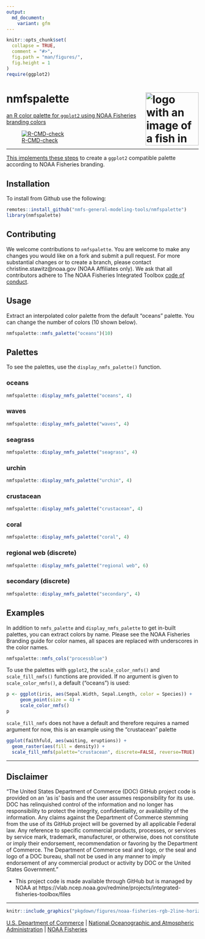 ```yaml
---
output: 
  md_document:
    variant: gfm
---
```


<!-- README.md is generated from README.Rmd. Please edit that file -->

```r
knitr::opts_chunk$set(
  collapse = TRUE,
  comment = "#>",
  fig.path = "man/figures/",
  fig.height = 1
)
require(ggplot2)
```

# nmfspalette <a href={https:://nmfs-general-modeling-tools.github.io/nmfspalette}><img src="man/figures/logo.png" align="right" width=139 height=139 alt="logo with an image of a fish in multiple palette colors" />

an R color palette for `ggplot2` using NOAA Fisheries branding colors

![R-CMD-check](https://github.com/nmfs-general-modeling-tools/nmfspalette/workflows/R-CMD-check/badge.svg)

**************
This implements these [steps](https://drsimonj.svbtle.com/creating-corporate-colour-palettes-for-ggplot2) to create a `ggplot2` compatible palette according to NOAA Fisheries branding.

## Installation 

To install from Github use the following:
```r
remotes::install_github("nmfs-general-modeling-tools/nmfspalette")
library(nmfspalette)
```

## Contributing
We welcome contributions to `nmfspalette`. You are welcome to make any changes you would like on a fork and submit a pull request. For more substantial changes or to create a branch, please contact christine.stawitz@noaa.gov (NOAA Affiliates only). We ask that all contributors adhere to The NOAA Fisheries Integrated Toolbox [code of conduct](https://github.com/nmfs-fish-tools/Resources/blob/master/CONTRIBUTING.md).


## Usage 
Extract an interpolated color palette from the default "oceans" palette. You can change the number of colors (10 shown below).
```r
nmfspalette::nmfs_palette("oceans")(10)
```

## Palettes
To see the palettes, use the `display_nmfs_palette()` function.

### oceans
```r
nmfspalette::display_nmfs_palette("oceans", 4)
```

### waves
```r
nmfspalette::display_nmfs_palette("waves", 4)
```

### seagrass
```r
nmfspalette::display_nmfs_palette("seagrass", 4)
```

### urchin
```r
nmfspalette::display_nmfs_palette("urchin", 4)
```

### crustacean
```r
nmfspalette::display_nmfs_palette("crustacean", 4)
```

### coral
```r
nmfspalette::display_nmfs_palette("coral", 4)
```

### regional web (discrete)
```r
nmfspalette::display_nmfs_palette("regional web", 6)
```

### secondary (discrete)
```r
nmfspalette::display_nmfs_palette("secondary", 4)
```

## Examples

In addition to `nmfs_palette` and `display_nmfs_palette` to get in-built palettes, you can extract colors by name. Please see the NOAA Fisheries Branding guide for color names, all spaces are replaced with underscores in the color names.

```r
nmfspalette::nmfs_cols("processblue")
```

To use the palettes with `ggplot2`, the `scale_color_nmfs()` and `scale_fill_nmfs()` functions are provided. If no argument is given to `scale_color_nmfs()`, a default ("oceans") is used:

```r
p <- ggplot(iris, aes(Sepal.Width, Sepal.Length, color = Species)) +
     geom_point(size = 4) +
     scale_color_nmfs()
p
```

`scale_fill_nmfs` does not have a default and therefore requires a named argument for now, this is an example using the "crustacean" palette
```r
ggplot(faithfuld, aes(waiting, eruptions)) +
  geom_raster(aes(fill = density)) +
  scale_fill_nmfs(palette="crustacean", discrete=FALSE, reverse=TRUE)
```

**************

## Disclaimer

“The United States Department of Commerce (DOC) GitHub project code is provided on an ‘as is’ basis and the user assumes responsibility for its use. DOC has relinquished control of the information and no longer has responsibility to protect the integrity, confidentiality, or availability of the information. Any claims against the Department of Commerce stemming from the use of its GitHub project will be governed by all applicable Federal law. Any reference to specific commercial products, processes, or services by service mark, trademark, manufacturer, or otherwise, does not constitute or imply their endorsement, recommendation or favoring by the Department of Commerce. The Department of Commerce seal and logo, or the seal and logo of a DOC bureau, shall not be used in any manner to imply endorsement of any commercial product or activity by DOC or the United States Government.”

- This project code is made available through GitHub but is managed by NOAA at
 https://vlab.ncep.noaa.gov/redmine/projects/integrated-fisheries-toolbox/files

***** *******
```r
knitr::include_graphics("pkgdown/figures/noaa-fisheries-rgb-2line-horizontal-small.png")
```

 
[U.S. Department of Commerce](https://www.commerce.gov/) | [National Oceanographic and Atmospheric Administration](https://www.noaa.gov) | [NOAA Fisheries](https://www.fisheries.noaa.gov/)